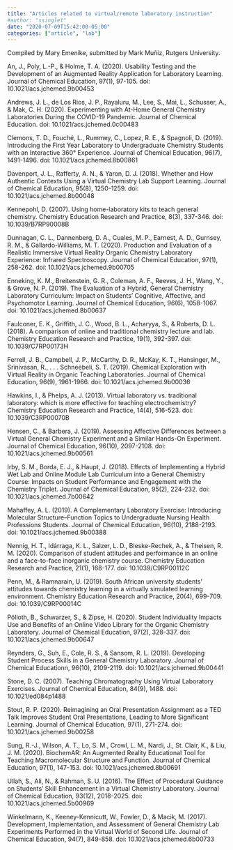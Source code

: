 ```yaml
---
title: "Articles related to virtual/remote laboratory instruction"
#author: "ssinglet"
date: "2020-07-09T15:42:00-05:00"
categories: ["article", "lab"]
---
```


Compiled by Mary Emenike, submitted by Mark Muñiz, Rutgers University.

An, J., Poly, L.-P., &amp; Holme, T. A. (2020). Usability Testing and the Development of an Augmented Reality Application for Laboratory Learning. Journal of Chemical Education, 97(1), 97-105. doi: 10.1021/acs.jchemed.9b00453

Andrews, J. L., de Los Rios, J. P., Rayaluru, M., Lee, S., Mai, L., Schusser, A., &amp; Mak, C. H. (2020). Experimenting with At-Home General Chemistry Laboratories During the COVID-19 Pandemic. Journal of Chemical Education. doi: 10.1021/acs.jchemed.0c00483

Clemons, T. D., Fouché, L., Rummey, C., Lopez, R. E., &amp; Spagnoli, D. (2019). Introducing the First Year Laboratory to Undergraduate Chemistry Students with an Interactive 360° Experience. Journal of Chemical Education, 96(7), 1491-1496. doi: 10.1021/acs.jchemed.8b00861

Davenport, J. L., Rafferty, A. N., &amp; Yaron, D. J. (2018). Whether and How Authentic Contexts Using a Virtual Chemistry Lab Support Learning. Journal of Chemical Education, 95(8), 1250-1259. doi: 10.1021/acs.jchemed.8b00048

Kennepohl, D. (2007). Using home-laboratory kits to teach general chemistry. Chemistry Education Research and Practice, 8(3), 337-346. doi: 10.1039/B7RP90008B

Dunnagan, C. L., Dannenberg, D. A., Cuales, M. P., Earnest, A. D., Gurnsey, R. M., &amp; Gallardo-Williams, M. T. (2020). Production and Evaluation of a Realistic Immersive Virtual Reality Organic Chemistry Laboratory Experience: Infrared Spectroscopy. Journal of Chemical Education, 97(1), 258-262. doi: 10.1021/acs.jchemed.9b00705

Enneking, K. M., Breitenstein, G. R., Coleman, A. F., Reeves, J. H., Wang, Y., &amp; Grove, N. P. (2019). The Evaluation of a Hybrid, General Chemistry Laboratory Curriculum: Impact on Students’ Cognitive, Affective, and Psychomotor Learning. Journal of Chemical Education, 96(6), 1058-1067. doi: 10.1021/acs.jchemed.8b00637

Faulconer, E. K., Griffith, J. C., Wood, B. L., Acharyya, S., &amp; Roberts, D. L. (2018). A comparison of online and traditional chemistry lecture and lab. Chemistry Education Research and Practice, 19(1), 392-397. doi: 10.1039/C7RP00173H

Ferrell, J. B., Campbell, J. P., McCarthy, D. R., McKay, K. T., Hensinger, M., Srinivasan, R., . . . Schneebeli, S. T. (2019). Chemical Exploration with Virtual Reality in Organic Teaching Laboratories. Journal of Chemical Education, 96(9), 1961-1966. doi: 10.1021/acs.jchemed.9b00036

Hawkins, I., &amp; Phelps, A. J. (2013). Virtual laboratory vs. traditional laboratory: which is more effective for teaching electrochemistry? Chemistry Education Research and Practice, 14(4), 516-523. doi: 10.1039/C3RP00070B

Hensen, C., &amp; Barbera, J. (2019). Assessing Affective Differences between a Virtual General Chemistry Experiment and a Similar Hands-On Experiment. Journal of Chemical Education, 96(10), 2097-2108. doi: 10.1021/acs.jchemed.9b00561

Irby, S. M., Borda, E. J., &amp; Haupt, J. (2018). Effects of Implementing a Hybrid Wet Lab and Online Module Lab Curriculum into a General Chemistry Course: Impacts on Student Performance and Engagement with the Chemistry Triplet. Journal of Chemical Education, 95(2), 224-232. doi: 10.1021/acs.jchemed.7b00642

Mahaffey, A. L. (2019). A Complementary Laboratory Exercise: Introducing Molecular Structure–Function Topics to Undergraduate Nursing Health Professions Students. Journal of Chemical Education, 96(10), 2188-2193. doi: 10.1021/acs.jchemed.9b00388

Nennig, H. T., Idárraga, K. L., Salzer, L. D., Bleske-Rechek, A., &amp; Theisen, R. M. (2020). Comparison of student attitudes and performance in an online and a face-to-face inorganic chemistry course. Chemistry Education Research and Practice, 21(1), 168-177. doi: 10.1039/C9RP00112C

Penn, M., &amp; Ramnarain, U. (2019). South African university students’ attitudes towards chemistry learning in a virtually simulated learning environment. Chemistry Education Research and Practice, 20(4), 699-709. doi: 10.1039/C9RP00014C

Pölloth, B., Schwarzer, S., &amp; Zipse, H. (2020). Student Individuality Impacts Use and Benefits of an Online Video Library for the Organic Chemistry Laboratory. Journal of Chemical Education, 97(2), 328-337. doi: 10.1021/acs.jchemed.9b00647

Reynders, G., Suh, E., Cole, R. S., &amp; Sansom, R. L. (2019). Developing Student Process Skills in a General Chemistry Laboratory. Journal of Chemical Educationn, 96(10), 2109-2119. doi: 10.1021/acs.jchemed.9b00441

Stone, D. C. (2007). Teaching Chromatography Using Virtual Laboratory Exercises. Journal of Chemical Education, 84(9), 1488. doi: 10.1021/ed084p1488

Stout, R. P. (2020). Reimagining an Oral Presentation Assignment as a TED Talk Improves Student Oral Presentations, Leading to More Significant Learning. Journal of Chemical Education, 97(1), 271-274. doi: 10.1021/acs.jchemed.9b00258

Sung, R.-J., Wilson, A. T., Lo, S. M., Crowl, L. M., Nardi, J., St. Clair, K., &amp; Liu, J. M. (2020). BiochemAR: An Augmented Reality Educational Tool for Teaching Macromolecular Structure and Function. Journal of Chemical Education, 97(1), 147-153. doi: 10.1021/acs.jchemed.8b00691

Ullah, S., Ali, N., &amp; Rahman, S. U. (2016). The Effect of Procedural Guidance on Students’ Skill Enhancement in a Virtual Chemistry Laboratory. Journal of Chemical Education, 93(12), 2018-2025. doi: 10.1021/acs.jchemed.5b00969

Winkelmann, K., Keeney-Kennicutt, W., Fowler, D., &amp; Macik, M. (2017). Development, Implementation, and Assessment of General Chemistry Lab Experiments Performed in the Virtual World of Second Life. Journal of Chemical Education, 94(7), 849-858. doi: 10.1021/acs.jchemed.6b00733